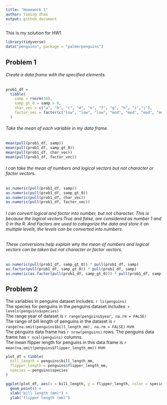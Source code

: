 ```yaml
---
title: "Homework 1"
author: Yiming Zhao
output: github_document
---
```


This is my solution for HW1

```r
library(tidyverse)
data("penguins", package = "palmerpenguins")
```

## Problem 1

###### Create a data frame with the specified elements.

```r
prob1_df = 
  tibble(
    samp = rnorm(10),
    samp_gt_0 = samp > 0,
    char_vec = c("a", "b", "c", "d", "e", "f", "g", "h", "i","j"),
    factor_vec = factor(c("low", "low", "low", "mod", "mod", "mod", "mod", "high", "high", "high"))
  )
```

###### Take the mean of each variable in my data frame.

```r
mean(pull(prob1_df, samp))
mean(pull(prob1_df, samp_gt_0))
mean(pull(prob1_df, char_vec))
mean(pull(prob1_df, factor_vec))
```

###### I can take the mean of numbers and logical vectors but not character or factor vectors.


```r
as.numeric(pull(prob1_df, samp))
as.numeric(pull(prob1_df, samp_gt_0))
as.numeric(pull(prob1_df, char_vec))
as.numeric(pull(prob1_df, factor_vec))
```

###### I can convert logical and factor into number, but not character. This is because the logical vectors:True and false, are considered as number 1 and 0 in the R. And Factors are used to categorize the data and store it on multiple levels, the levels can be converted into numbers.
###### These conversions help explain why the mean of numbers and logical vectors can be taken but not character or factor vectors.


```r
as.numeric(pull(prob1_df, samp_gt_0)) * pull(prob1_df, samp)
as.factor(pull(prob1_df, samp_gt_0)) * pull(prob1_df, samp)
as.numeric(as.factor(pull(prob1_df, samp_gt_0))) * pull(prob1_df, samp)
```


## Problem 2

The variables in penguins dataset includes: `r ls(penguins)`  
The species for penguins in the penguins dataset includes: `r levels(penguins$species)`  
The range year of dataset is `r range(penguins$year, na.rm = FALSE)`  
The range of bill length of penguins in the dataset is `r range(na.omit(penguins$bill_length_mm), na.rm = FALSE)` mm  
The penguins data frame has `r nrow(penguins)` rows.
The penguins data frame has `r ncol(penguins)` columns.  
The mean flipper length for penguins in this data frame is `r mean(na.omit(penguins$flipper_length_mm))` mm

```r
plot_df = tibble(
  bill_length = penguins$bill_length_mm, 
  flipper_length = penguins$flipper_length_mm,
  species = penguins$species
)

ggplot(plot_df, aes(x = bill_length, y = flipper_length, color = species)) + 
  geom_point() + 
  xlab("bill length (mm)") +
  ylab("flipper length (mm)")
```

